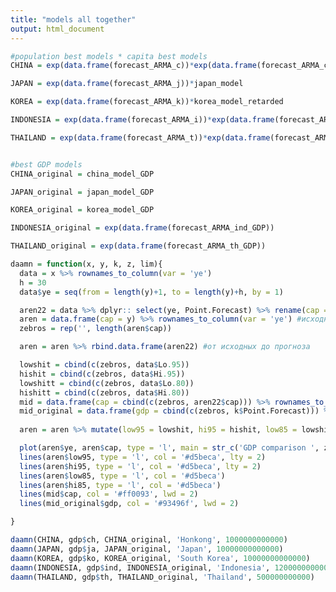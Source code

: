 ```yaml
---
title: "models all together"
output: html_document
---
```


```r
#population best models * capita best models
CHINA = exp(data.frame(forecast_ARMA_c))*exp(data.frame(forecast_ARMA_ch))

JAPAN = exp(data.frame(forecast_ARMA_j))*japan_model

KOREA = exp(data.frame(forecast_ARMA_k))*korea_model_retarded

INDONESIA = exp(data.frame(forecast_ARMA_i))*exp(data.frame(forecast_ARMA_ind))

THAILAND = exp(data.frame(forecast_ARMA_t))*exp(data.frame(forecast_ARMA_th))


#best GDP models
CHINA_original = china_model_GDP

JAPAN_original = japan_model_GDP

KOREA_original = korea_model_GDP

INDONESIA_original = exp(data.frame(forecast_ARMA_ind_GDP))

THAILAND_original = exp(data.frame(forecast_ARMA_th_GDP))
```

```r
daamn = function(x, y, k, z, lim){
  data = x %>% rownames_to_column(var = 'ye')
  h = 30  
  data$ye = seq(from = length(y)+1, to = length(y)+h, by = 1)

  aren22 = data %>% dplyr:: select(ye, Point.Forecast) %>% rename(cap = Point.Forecast) #выделила чисто прогноз из всего фокаста
  aren = data.frame(cap = y) %>% rownames_to_column(var = 'ye') #исходные данные
  zebros = rep('', length(aren$cap))

  aren = aren %>% rbind.data.frame(aren22) #от исходных до прогноза

  lowshit = cbind(c(zebros, data$Lo.95))
  hishit = cbind(c(zebros, data$Hi.95))
  lowshitt = cbind(c(zebros, data$Lo.80))
  hishitt = cbind(c(zebros, data$Hi.80))
  mid = data.frame(cap = cbind(c(zebros, aren22$cap))) %>% rownames_to_column(var = 'ye')
  mid_original = data.frame(gdp = cbind(c(zebros, k$Point.Forecast))) %>% rownames_to_column(var = 'ye')
  
  aren = aren %>% mutate(low95 = lowshit, hi95 = hishit, low85 = lowshitt, hi85 = hishitt)

  plot(aren$ye, aren$cap, type = 'l', main = str_c('GDP comparison ', z), xlab = "observation number", ylab = "GDP", ylim = c(0,lim))
  lines(aren$low95, type = 'l', col = '#d5beca', lty = 2)
  lines(aren$hi95, type = 'l', col = '#d5beca', lty = 2)
  lines(aren$low85, type = 'l', col = '#d5beca')
  lines(aren$hi85, type = 'l', col = '#d5beca')
  lines(mid$cap, col = '#ff0093', lwd = 2)
  lines(mid_original$gdp, col = '#93496f', lwd = 2)

}

daamn(CHINA, gdp$ch, CHINA_original, 'Honkong', 1000000000000)
daamn(JAPAN, gdp$ja, JAPAN_original, 'Japan', 10000000000000)
daamn(KOREA, gdp$ko, KOREA_original, 'South Korea', 10000000000000)
daamn(INDONESIA, gdp$ind, INDONESIA_original, 'Indonesia', 1200000000000)
daamn(THAILAND, gdp$th, THAILAND_original, 'Thailand', 500000000000)
```




